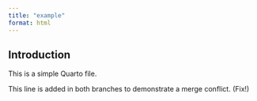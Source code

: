 ```yaml
---
title: "example"
format: html
---
```


## Introduction

This is a simple Quarto file.

This line is added in both branches to demonstrate a merge conflict. (Fix!)

